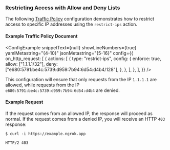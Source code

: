 
### Restricting Access with Allow and Deny Lists

The following [Traffic Policy](/docs/traffic-policy/)
configuration demonstrates how to restrict access to specific IP addresses
using the `restrict-ips` action.

#### Example Traffic Policy Document

<ConfigExample
	snippetText={null}
	showLineNumbers={true}
	yamlMetastring="{4-10}"
	jsonMetastring="{5-16}"
	config={{
		on_http_request: [
			{
				actions: [
					{
						type: "restrict-ips",
						config: {
							enforce: true,
							allow: ["1.1.1.1/32"],
							deny: ["e680:5791:be4c:5739:d959:7b94:6d54:d4b4/128"],
						},
					},
				],
			},
		],
	}}
/>

This configuration will ensure that only requests from the IP `1.1.1.1` are
allowed, while requests from the IP `e680:5791:be4c:5739:d959:7b94:6d54:d4b4`
are denied.

#### Example Request

If the request comes from an allowed IP, the response will proceed as normal. If
the request comes from a denied IP, you will receive an HTTP `403` response:

```shell
$ curl -i https://example.ngrok.app
```

```http
HTTP/2 403
```
